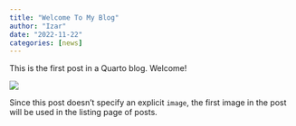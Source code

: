 ```yaml
---
title: "Welcome To My Blog"
author: "Izar"
date: "2022-11-22"
categories: [news]
---
```


This is the first post in a Quarto blog. Welcome!

![](thumbnail.jpg)

Since this post doesn't specify an explicit `image`, the first image in the post will be used in the listing page of posts.

